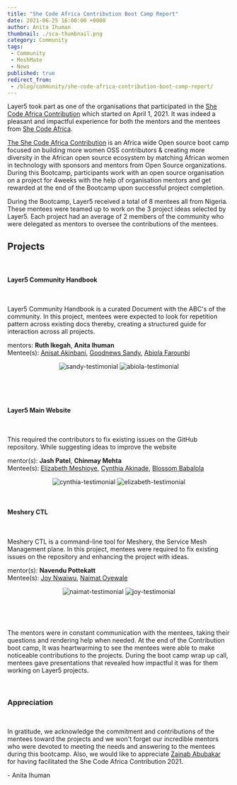 ```yaml
---
title: "She Code Africa Contribution Boot Camp Report"
date: 2021-06-25 16:00:00 +0000
author: Anita Ihuman
thumbnail: ./sca-thumbnail.png
category: Community
tags:
 - Community
 - MeshMate
 - News
published: true
redirect_from:
 - /blog/community/she-code-africa-contribution-boot-camp-report/
---
```





<BlogWrapper>

  Layer5 took part as one of the organisations that participated in the [She Code Africa Contribution](https://sites.google.com/shecodeafrica.org/Contribution) which started on April 1, 2021. 
  It was indeed a pleasant and impactful experience for both the mentors and the mentees from [She Code Africa](https://www.shecodeafrica.org/).
  
  [The She Code Africa  Contribution](https://sites.google.com/shecodeafrica.org/Contribution) is an Africa wide Open source boot camp focused on building more women OSS contributors & creating more diversity in the African open source
  ecosystem by matching African women in technology with sponsors and mentors from Open Source organizations. During this Bootcamp, participants work with an open source 
  organisation on a project for 4weeks with the help of organisation mentors and get rewarded at the end of the Bootcamp upon successful project completion.

  During the Bootcamp, Layer5 received a total of 8 mentees all from Nigeria. These mentees were teamed up to work on the 3 project ideas selected by Layer5. Each project had an average of  2 members of the community who were delegated 
  as mentors to oversee the contributions of the mentees.

  <h2>Projects</h2>
  <p>&nbsp;</p>
  <h4>
    Layer5 Community Handbook
  </h4>
  <p>&nbsp;</p>
  <p>
    Layer5 Community Handbook is a curated Document with the ABC's of the community. In this project, mentees were expected to look for repetition pattern 
    across existing docs thereby, creating a structured guide for interaction across all projects.<br/>
  </p>
  
  mentors: __Ruth Ikegah__, __Anita Ihuman__<br/>
  Mentee(s): <a href="https://twitter.com/AnisatAkinbani">Anisat Akinbani</a>, <a href="https://twitter.com/sandygudie">Goodnews Sandy</a>, <a href="https://twitter.com/abiolaEsther">Abiola Farounbi</a>
  <p align="center">
  <img
    src={ Sandy }
    alt="sandy-testimonial"
  />
  <img
    src={ Abiola }
    alt="abiola-testimonial"
  />
  </p>
  <br/>
  <p>&nbsp;</p>
  <h4>
    Layer5 Main Website
  </h4>
  <p>&nbsp;</p>
  <p>
    This required the contributors to fix existing issues on the GitHub repository. While suggesting ideas to improve the website
  </p>
  
  mentor(s): __Jash Patel__, __Chinmay Mehta__<br/>
  Mentee(s): <a href="https://twitter.com/ilizette7">Elizabeth Meshioye</a>, <a href="https://twitter.com/adun__ni">Cynthia Akinade</a>, <a  href="https://twitter.com/blossom_babs">Blossom Babalola</a>
  <p align="center">
  <img
    src={ Cynthia }
    alt="cynthia-testimonial"
  />
  <img
    src={ Elizabeth }
    alt="elizabeth-testimonial"
  />
  </p>
  <p>&nbsp;</p>
  <h4>
    Meshery CTL
  </h4>
  <p>&nbsp;</p>
  <p>
    Meshery CTL is a command-line tool for Meshery, the Service Mesh Management plane. In this project, mentees were required to fix existing issues 
    on the repository and enhancing the project with ideas.
  </p>
  
  mentor(s): __Navendu Pottekatt__<br/>
  Mentee(s): <a href="https://twitter.com/JoyNwaiwu2">Joy Nwaiwu</a>, <a href="https://twitter.com/NaimatOyewale">Naimat Oyewale</a><br/>
  <p align="center">
  <img
    src={ Naimat }
    alt="naimat-testimonial"
  />
  <img
    src={ Joy }
    alt="joy-testimonial"
  />
  </p>
  <br/>
  <p>&nbsp;</p>
  The mentors were in constant communication with the mentees, taking their questions and rendering help when needed. At the end of the Contribution boot camp, 
  It was heartwarming to see the mentees were able to make noticeable contributions to the projects.  During the boot camp wrap up call, mentees gave presentations 
  that revealed how impactful it was for them working on Layer5 projects.
  <p>&nbsp;</p>
  
  <h3>Appreciation</h3>
  <p>&nbsp;</p>
  In gratitude, we acknowledge the commitment and contributions of the mentees toward the projects and we won't forget our incredible mentors who were devoted to 
  meeting the needs and answering to the mentees during this bootcamp. Also, we would like to appreciate <a href="https://twitter.com/zaycodes">Zainab Abubakar</a> for having facilitated the She Code Africa 
  Contribution 2021.

  

  \- Anita Ihuman

</BlogWrapper>